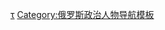 {{navbox
| name       = 图瓦共和国首脑
| title      = [[图瓦共和国首脑]]
| image      = [[File:Coat of arms of Tuva.svg|50px]]
| bodyclass  = hlist

| list1  = 
# {{link-en|舍里格-奥尔·奥尔扎克|Sherig-ool Oorzhak}}
# [[绍尔班·卡拉-奥尔]]
# {{link-en|弗拉季斯拉夫·霍瓦雷格|Vladislav Khovalyg}}

}}<noinclude>
{{collapsible option}}
[[Category:图瓦共和国首脑|τ]]
[[Category:俄罗斯政治人物导航模板]]

</noinclude>